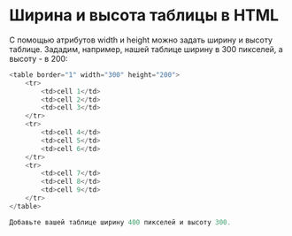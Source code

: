 # Ширина и высота таблицы в HTML

С помощью атрибутов width и height можно задать ширину и высоту таблице. Зададим, например, нашей таблице ширину в 300 пикселей, а высоту - в 200:

```js showLineNumbers copy
<table border="1" width="300" height="200">
	<tr>
		<td>cell 1</td>
		<td>cell 2</td>
		<td>cell 3</td>
	</tr>
	<tr>
		<td>cell 4</td>
		<td>cell 5</td>
		<td>cell 6</td>
	</tr>
	<tr>
		<td>cell 7</td>
		<td>cell 8</td>
		<td>cell 9</td>
	</tr>
</table>
```
```js filename="Задание №1"
Добавьте вашей таблице ширину 400 пикселей и высоту 300.
```